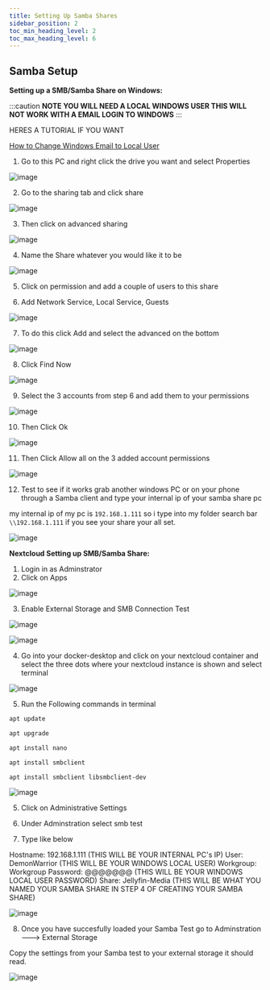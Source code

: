 ---
title: Setting Up Samba Shares
sidebar_position: 2
toc_min_heading_level: 2
toc_max_heading_level: 6
---


## Samba Setup

<Tabs>
  <TabItem value="Setting up a SMB/Samba Share on Windows" label="Setting up a SMB/Samba Share on Windows" default>

**Setting up a SMB/Samba Share on Windows:**

:::caution
**NOTE YOU WILL NEED A LOCAL WINDOWS USER THIS WILL NOT WORK WITH A EMAIL LOGIN TO WINDOWS**
:::

HERES A TUTORIAL IF YOU WANT

[How to Change Windows Email to Local User](https://support.microsoft.com/en-us/windows/switch-from-a-local-account-to-a-microsoft-account-395203bf-9f1b-eb24-b042-5b8dae6c1d20)

1. Go to this PC and right click the drive you want and select Properties

![image](https://user-images.githubusercontent.com/35183970/217380639-e59578b8-de8b-44fc-a408-13f6ce6a45fe.png)

2. Go to the sharing tab and click share

![image](https://user-images.githubusercontent.com/35183970/217380867-ff952fa2-afb9-43ac-bfe5-471719cac3c1.png)

3. Then click on advanced sharing 

![image](https://user-images.githubusercontent.com/35183970/217381079-b0b4a53b-e774-4fd4-8b46-f0ca2385d975.png)

4. Name the Share whatever you would like it to be

![image](https://user-images.githubusercontent.com/35183970/217381130-9f6c70ec-478c-477d-bf5e-325da3834bf2.png)

5. Click on permission and add a couple of users to this share

6. Add Network Service, Local Service, Guests 

![image](https://user-images.githubusercontent.com/35183970/217381307-96ad0a9f-7779-4c77-bd66-65bd4ed1106d.png)

7. To do this click Add and select the advanced on the bottom

![image](https://user-images.githubusercontent.com/35183970/217381503-54187fd4-d5df-46cc-9a6c-752b7d129960.png)

8. Click Find Now

![image](https://user-images.githubusercontent.com/35183970/217381574-9f0a8fd3-ff84-44c9-81f5-87219c7749b5.png)

9. Select the 3 accounts from step 6 and add them to your permissions

![image](https://user-images.githubusercontent.com/35183970/217381726-149ba3b6-3aa3-4ecd-8500-272d7e3786d2.png)

10. Then Click Ok

![image](https://user-images.githubusercontent.com/35183970/217381826-637e9162-1fa7-488d-a618-2d31bbaab9c2.png)

11. Then Click Allow all on the 3 added account permissions

![image](https://user-images.githubusercontent.com/35183970/217381913-e8759158-54d1-47aa-9dca-14e458dbb561.png)

12. Test to see if it works grab another windows PC or on your phone through a Samba client and type your internal ip of your samba share pc

my internal ip of my pc is `192.168.1.111`
so i type into my folder search bar `\\192.168.1.111` if you see your share your all set.

![image](https://user-images.githubusercontent.com/35183970/217382207-02a5e92f-4d34-4979-8a52-64c3c9501168.png)

  </TabItem>
  <TabItem value="Nextcloud Setting up SMB/Samba Share" label="Nextcloud Setting up SMB/Samba Share" default>

**Nextcloud Setting up SMB/Samba Share:**
1. Login in as Adminstrator
2. Click on Apps

![image](https://user-images.githubusercontent.com/35183970/217377973-569dd46c-a184-46c6-905a-5ada046d487c.png)

3. Enable External Storage and SMB Connection Test

![image](https://user-images.githubusercontent.com/35183970/217378197-d674308d-43ad-45c7-a059-b5edcbf4de3b.png)

![image](https://user-images.githubusercontent.com/35183970/217378244-35175574-2c91-498a-859b-44704f686272.png)

4. Go into your docker-desktop and click on your nextcloud container and select the three dots where your nextcloud instance is shown and select terminal

![image](https://user-images.githubusercontent.com/35183970/217378487-1a77d05e-1d6e-49f4-b1ae-2ca4f60ba206.png)

5. Run the Following commands in terminal

```css
apt update
```

```css
apt upgrade
```

```css
apt install nano
```

```css
apt install smbclient
```

```css
apt install smbclient libsmbclient-dev
```

![image](https://user-images.githubusercontent.com/35183970/217380082-d2057369-d7dc-4eba-9f95-b729196bbfb5.png)

5. Click on Administrative Settings

6. Under Adminstration select smb test

7. Type like below

Hostname: 192.168.1.111 (THIS WILL BE YOUR INTERNAL PC's IP)
User: DemonWarrior (THIS WILL BE YOUR WINDOWS LOCAL USER)
Workgroup: Workgroup
Password: @@@@@@@ (THIS WILL BE YOUR WINDOWS LOCAL USER PASSWORD)
Share: Jellyfin-Media (THIS WILL BE WHAT YOU NAMED YOUR SAMBA SHARE IN STEP 4 OF CREATING YOUR SAMBA SHARE)

![image](https://user-images.githubusercontent.com/35183970/217377872-2c342a7f-6e43-4c5c-9cd2-680eeb39fe92.png)

8. Once you have succesfully loaded your Samba Test go to Adminstration ---> External Storage

Copy the settings from your Samba test to your external storage it should read.

![image](https://user-images.githubusercontent.com/35183970/217383771-6214b1c7-2864-42e2-a177-1dace4afc9b5.png)

  </TabItem>
</Tabs>

<BuyMeACoffeeButton />